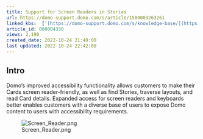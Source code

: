 ```yaml
---
title: Support for Screen Readers in Stories
url: https://domo-support.domo.com/s/article/1500003263261
linked_kbs:  ['[https://domo-support.domo.com/s/knowledge-base/](https://domo-support.domo.com/s/knowledge-base/)', '[https://domo-support.domo.com/s/](https://domo-support.domo.com/s/)', '[https://domo-support.domo.com/s/topic/0TO5w000000ZamsGAC](https://domo-support.domo.com/s/topic/0TO5w000000ZamsGAC)', '[https://domo-support.domo.com/s/topic/0TO5w000000ZanlGAC](https://domo-support.domo.com/s/topic/0TO5w000000ZanlGAC)', '[https://domo-support.domo.com/s/article/1500003263261](https://domo-support.domo.com/s/article/1500003263261)', '[https://domo-support.domo.com/s/topic/0TO5w000000ZanlGAC/getting-started](https://domo-support.domo.com/s/topic/0TO5w000000ZanlGAC/getting-started)', '[https://domo-support.domo.com/s/article/360043429933](https://domo-support.domo.com/s/article/360043429933)', '[https://domo-support.domo.com/s/article/360043429953](https://domo-support.domo.com/s/article/360043429953)', '[https://domo-support.domo.com/s/article/360042925494](https://domo-support.domo.com/s/article/360042925494)', '[https://domo-support.domo.com/s/article/360043429913](https://domo-support.domo.com/s/article/360043429913)', '[https://domo-support.domo.com/s/article/4408174643607](https://domo-support.domo.com/s/article/4408174643607)', '[https://domo-support.domo.com/s/login/](https://domo-support.domo.com/s/login/)']
article_id: 000004330
views: 2,190
created_date: 2022-10-24 21:40:00
last updated: 2022-10-24 22:42:00
---
```




Intro
-----


Domo’s improved accessibility functionality allows customers to make their Cards screen reader-friendly, as well as find Stories, traverse layouts, and read Card details. Expanded access for screen readers and keyboards better enables customers with a diverse base of users to expose Domo content to users with accessibility requirements.


![Screen_Reader.png](Screen_Reader.png)

